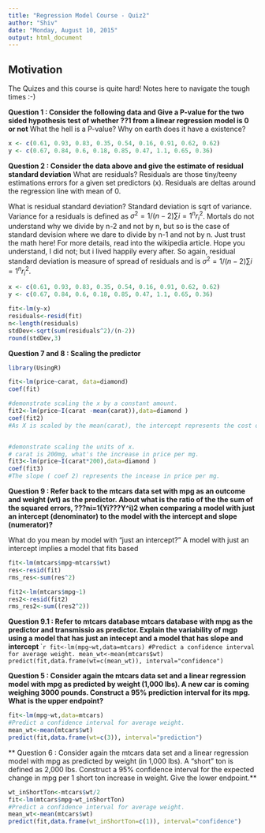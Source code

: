 ```yaml
---
title: "Regression Model Course - Quiz2"
author: "Shiv"
date: "Monday, August 10, 2015"
output: html_document
---
```

## Motivation
The Quizes and this course is quite hard! Notes here to navigate the tough times :-)


**Question 1 : Consider the following data and Give a P-value for the two sided hypothesis test of whether ??1 from a linear regression model is 0 or not**
What the hell is a P-value? Why on earth does it have a existence?

``` r
x <- c(0.61, 0.93, 0.83, 0.35, 0.54, 0.16, 0.91, 0.62, 0.62)
y <- c(0.67, 0.84, 0.6, 0.18, 0.85, 0.47, 1.1, 0.65, 0.36)

```

**Question 2 : Consider the data above and give the estimate of residual standard deviation**
What are residuals? Residuals are those tiny/teeny estimations errors for a given set predictors (x). Residuals are deltas around the regression line with mean of 0.

What is residual standard deviation? Standard deviation is sqrt of variance. Variance for a residuals is defined as 
$\sigma^2 = 1/(n-2)\sum{i=1}^n r_i^2$. Mortals do not understand why we divide by n-2 and not by n, but so is the case of standard devision where we dare to divide by n-1 and not by n. Just trust the math here! For more details, read into the wikipedia article. Hope you understand, I did not; but i lived happily every after. So again, residual standard deviation is measure of spread of residuals and is $\sigma^2 = 1/(n-2)\sum{i=1}^n r_i^2$.


``` r
x <- c(0.61, 0.93, 0.83, 0.35, 0.54, 0.16, 0.91, 0.62, 0.62)
y <- c(0.67, 0.84, 0.6, 0.18, 0.85, 0.47, 1.1, 0.65, 0.36)

fit<-lm(y~x)
residuals<-resid(fit)
n<-length(residuals)
stdDev<-sqrt(sum(residuals^2)/(n-2))
round(stdDev,3)

```

**Question 7 and 8 : Scaling the predictor**

``` r
library(UsingR)
```

``` r


fit<-lm(price~carat, data=diamond)
coef(fit)

#demonstrate scaling the x by a constant amount. 
fit2<-lm(price~I(carat -mean(carat)),data=diamond )
coef(fit2)
#As X is scaled by the mean(carat), the intercept represents the cost of diamond of mean weight.


#demonstrate scaling the units of x. 
# carat is 200mg, what's the increase in price per mg.
fit3<-lm(price~I(carat*200),data=diamond )
coef(fit3)
#The slope ( coef 2) represents the incease in price per mg.

```

**Question 9 : Refer back to the mtcars data set with mpg as an outcome and weight (wt) as the predictor. About what is the ratio of the the sum of the squared errors, ???ni=1(Yi???Y^i)2 when comparing a model with just an intercept (denominator) to the model with the intercept and slope (numerator)? **

What do you mean by model with "just an intercept?"
A model with just an intercept  implies a model that fits based 
```r
fit<-lm(mtcars$mpg~mtcars$wt)
res<-resid(fit)
rms_res<-sum(res^2)

fit2<-lm(mtcars$mpg~1)
res2<-resid(fit2)
rms_res2<-sum((res2^2))

```

**Question 9.1 : Refer to mtcars database mtcars database with mpg as the predictor and transmissio as predictor. Explain the variability of mgp using a model that has just an intecept and a model that has slope and intercept **
````r
fit<-lm(mpg~wt,data=mtcars)
#Predict a confidence interval for average weight.
mean_wt<-mean(mtcars$wt)
predict(fit,data.frame(wt=c(mean_wt)), interval="confidence")
```

**Question 5 : Consider again the mtcars data set and a linear regression model with mpg as predicted by weight (1,000 lbs). A new car is coming weighing 3000 pounds. Construct a 95% prediction interval for its mpg. What is the upper endpoint? **


```r
fit<-lm(mpg~wt,data=mtcars)
#Predict a confidence interval for average weight.
mean_wt<-mean(mtcars$wt)
predict(fit,data.frame(wt=c(3)), interval="prediction")
```

** Question 6 : Consider again the mtcars data set and a linear regression model with mpg as predicted by weight (in 1,000 lbs). A "short" ton is defined as 2,000 lbs. Construct a 95% confidence interval for the expected change in mpg per 1 short ton increase in weight. Give the lower endpoint.**


```r
wt_inShortTon<-mtcars$wt/2
fit<-lm(mtcars$mpg~wt_inShortTon)
#Predict a confidence interval for average weight.
mean_wt<-mean(mtcars$wt)
predict(fit,data.frame(wt_inShortTon=c(1)), interval="confidence")
```
